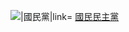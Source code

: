 [[File:Logo_of_Democratic_Party_For_the_People.svg|{{{1|30px}}}|國民黨|link=]] [[國民民主黨 (日本2020年)|國民民主黨]]